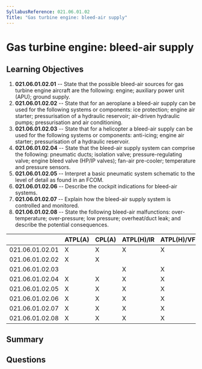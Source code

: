 ```yaml
---
SyllabusReference: 021.06.01.02
Title: "Gas turbine engine: bleed-air supply"
---
```


# Gas turbine engine: bleed-air supply

## Learning Objectives

1. **021.06.01.02.01** -- State that the possible bleed-air sources for gas
   turbine engine aircraft are the following: engine; auxiliary power unit
   (APU); ground supply.
2. **021.06.01.02.02** -- State that for an aeroplane a bleed-air supply can be
   used for the following systems or components: ice protection; engine air
   starter; pressurisation of a hydraulic reservoir; air-driven hydraulic pumps;
   pressurisation and air conditioning.
3. **021.06.01.02.03** -- State that for a helicopter a bleed-air supply can be
   used for the following systems or components: anti-icing; engine air starter;
   pressurisation of a hydraulic reservoir.
4. **021.06.01.02.04** -- State that the bleed-air supply system can comprise
   the following: pneumatic ducts; isolation valve; pressure-regulating valve;
   engine bleed valve (HP/IP valves); fan-air pre-cooler; temperature and
   pressure sensors.
5. **021.06.01.02.05** -- Interpret a basic pneumatic system schematic to the
   level of detail as found in an FCOM.
6. **021.06.01.02.06** -- Describe the cockpit indications for bleed-air
   systems.
7. **021.06.01.02.07** -- Explain how the bleed-air supply system is controlled
   and monitored.
8. **021.06.01.02.08** -- State the following bleed-air malfunctions:
   over-temperature; over-pressure; low pressure; overheat/duct leak; and
   describe the potential consequences.

|                 | ATPL(A) | CPL(A) | ATPL(H)/IR | ATPL(H)/VFR | CPL(H) | IR  | CBIR(A) |
| --------------- | ------- | ------ | ---------- | ----------- | ------ | --- | ------- |
| 021.06.01.02.01 | X       | X      | X          | X           | X      |     |         |
| 021.06.01.02.02 | X       | X      |            |             |        |     |         |
| 021.06.01.02.03 |         |        | X          | X           | X      |     |         |
| 021.06.01.02.04 | X       | X      | X          | X           | X      |     |         |
| 021.06.01.02.05 | X       | X      | X          | X           | X      |     |         |
| 021.06.01.02.06 | X       | X      | X          | X           | X      |     |         |
| 021.06.01.02.07 | X       | X      | X          | X           | X      |     |         |
| 021.06.01.02.08 | X       | X      | X          | X           | X      |     |         |

## Summary

## Questions
